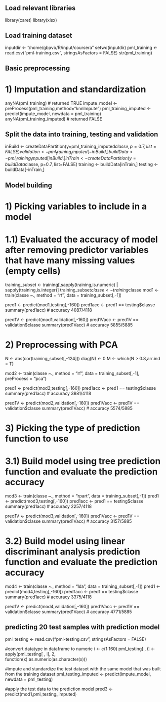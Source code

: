 ## Load relevant libraries

library(caret)
library(xlsx)

## Load training dataset

inputdir <- "/home/gbpvb/R/input/coursera"
setwd(inputdir)
pml_training <- read.csv("pml-training.csv", stringsAsFactors = FALSE)
str(pml_training) 

## Basic preprocessing 

# 1) Imputation and standardization
anyNA(pml_training) # returned TRUE
impute_model <- preProcess(pml_training,method="knnImpute")
pml_training_imputed <- predict(impute_model, newdata = pml_training)
anyNA(pml_training_imputed) # returned FALSE

## Split the data into training, testing and validation

inBuild <- createDataPartition(y=pml_training_imputed$classe, p=0.7, list=FALSE)
validation <- pml_training_imputed[-inBuild,]
buildData <- pml_training_imputed[inBuild,]
inTrain <- createDataPartition(y=buildData$classe, p=0.7, list=FALSE)
training <- buildData[inTrain,]
testing <- buildData[-inTrain,]
  
## Model building

# 1) Picking variables to include in a model 

# 1.1) Evaluated the accuracy of model after removing predictor variables that have many missing values (empty cells)
training_subset <- training[,sapply(training,is.numeric) | sapply(training,is.integer)]
training_subset$classe <- training$classe
mod1 <- train(classe ~., method = "rf", data = training_subset[,-1])

pred1 <- predict(mod1,testing[,-160])
pred1acc <- pred1 == testing$classe
summary(pred1acc) # accuracy 4087/4118

pred1V <- predict(mod1,validation[,-160])
pred1Vacc <- pred1V == validation$classe
summary(pred1Vacc) # accuracy 5855/5885


# 2) Preprocessing with PCA

N <- abs(cor(training_subset[,-124]))
diag(N) <- 0
M <- which(N > 0.8,arr.ind = T)

mod2 <- train(classe ~., method = "rf", data = training_subset[,-1], preProcess = "pca")

pred1 <- predict(mod2,testing[,-160])
pred1acc <- pred1 == testing$classe
summary(pred1acc) # accuracy 3881/4118

pred1V <- predict(mod2,validation[,-160])
pred1Vacc <- pred1V == validation$classe
summary(pred1Vacc) # accuracy 5574/5885

# 3)	Picking the type of prediction function to use

# 3.1) Build model using tree prediction function and evaluate the prediction accuracy
mod3 <- train(classe ~., method = "rpart", data = training_subset[,-1])
pred1 <- predict(mod3,testing[,-160])
pred1acc <- pred1 == testing$classe
summary(pred1acc) # accuracy 2257/4118

pred1V <- predict(mod3,validation[,-160])
pred1Vacc <- pred1V == validation$classe
summary(pred1Vacc) # accuracy 3157/5885

# 3.2) Build model using linear discriminant analysis prediction function and evaluate the prediction accuracy
mod4 <- train(classe ~., method = "lda", data = training_subset[,-1])
pred1 <- predict(mod4,testing[,-160])
pred1acc <- pred1 == testing$classe
summary(pred1acc) # accuracy 3375/4118

pred1V <- predict(mod4,validation[,-160])
pred1Vacc <- pred1V == validation$classe
summary(pred1Vacc) # accuracy 4771/5885

## predicting 20 test samples with prediction model

pml_testing <- read.csv("pml-testing.csv", stringsAsFactors = FALSE)

#convert datatype in dataframe to numeric
i <- c(1:160)
pml_testing[ , i] <- apply(pml_testing[ , i], 2,            
                    function(x) as.numeric(as.character(x)))

#impute and standardize the test dataset with the same model that was built from the training dataset
pml_testing_imputed <- predict(impute_model, newdata = pml_testing)

#apply the test data to the prediction model
pred3 <- predict(mod1,pml_testing_imputed)
